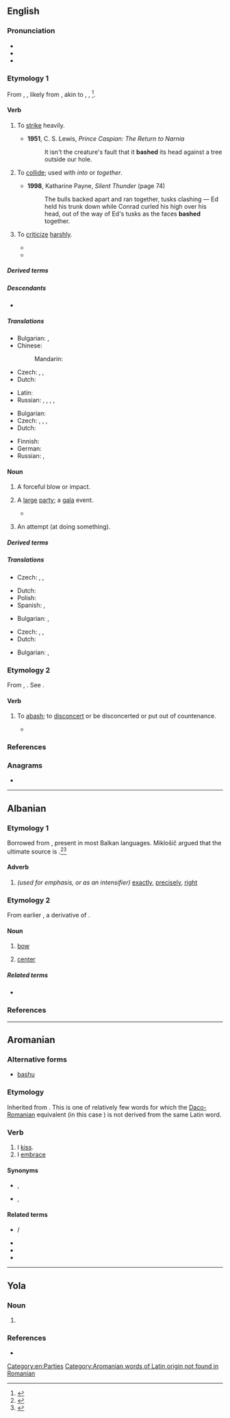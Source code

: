 {{also|Bash}}
==English==

===Pronunciation===
* {{IPA|en|/bæʃ/}}
* {{audio|en|En-au-bash.ogg|Audio (AU)}}
* {{rhymes|en|æʃ|s=1}}

===Etymology 1===
From {{inh|en|enm|*basshen}}, {{m|enm|*basken}}, likely from {{der|en|non|*baska|t=to strike}}, akin to {{cog|sv|basa|t=to baste, whip, lash, flog}}, {{cog|da|baske|t=to beat, strike, cudgel}}, {{cog|de|patschen|t=to slap}}<ref>{{R:ODS online|baske}}</ref>.

====Verb====
{{en-verb}}

# {{lb|en|informal}} To [[strike]] heavily.
#: {{ux|en|The thugs kept '''bashing''' the cowering victim.}}
#: {{ux|en|If the engine won't start, '''bash''' it with this hammer.}}
#* '''1951''', C. S. Lewis, ''Prince Caspian: The Return to Narnia''
#*: It isn't the creature's fault that it '''bashed''' its head against a tree outside our hole.
# {{lb|en|informal}} To [[collide]]; used with ''into'' or ''together''.
#: {{ux|en|Don't '''bash''' into me with that shopping trolley.}}
#* '''1998''', Katharine Payne, ‎''Silent Thunder'' (page 74)
#*: The bulls backed apart and ran together, tusks clashing — Ed held his trunk down while Conrad curled his high over his head, out of the way of Ed's tusks as the faces '''bashed''' together.
# {{lb|en|transitive|informal}} To [[criticize]] [[harsh]]ly.
#: {{ux|en|He '''bashed''' my ideas.}}
#* {{quote-book|en|year=1994|last=Nixon|first=Richard|authorlink=Richard Nixon|chapter=America Beyond Peace|title=Beyond Peace|url=https://archive.org/details/beyondpeace00nixo/|location=New York|publisher={{w|Random House}}|ISBN=0-679-43323-6|page=236|pageurl=https://archive.org/details/beyondpeace00nixo/page/236/|text=The entertainment industry, the artistic community, and much of the educational establishment, which so profoundly influence American culture, relentlessly assault religion, promote promiscuity, encourage illegitimacy, and '''bash''' America.}}
#* {{quote-web|en|url=http://www.theguardian.com/commentisfree/2020/feb/16/labour-should-stop-demonising-the-rich-most-britons-like-them|title=Politicians should stop bashing the rich… most of us just don’t agree|author=Sonia Sodha|date=2020-02-16|work=The Observer|passage=This is consistent with new research about to be published by Tax Justice UK that found that, when making the case for a more progressive tax system, '''bashing''' the wealthy resonated far less well with voters than specific arguments about closing loopholes and increasing particular taxes.}}

=====Derived terms=====
{{der2|en|bash the bishop|bash about|bash in|bash into shape|bash out|bash up|gay bash|gay-bash|trans bash|trans-bash}}

=====Descendants=====
* {{desc|de|bashen|bor=1}}

=====Translations=====
{{trans-top|to strike}}
* Bulgarian: {{t+|bg|фрасвам}}, {{t+|bg|удрям}}
* Chinese:
*: Mandarin: {{t+|cmn|揍|tr=zòu|sc=Hani}}
* Czech: {{t+|cs|udeřit|pf}}, {{t|cs|praštit|pf}}, {{t|cs|třísknout|pf}}
* Dutch: {{t+|nl|neerslagen}}
{{trans-mid}}
* Latin: {{t|la|cudere}}
* Russian: {{t+|ru|колоти́ть|impf}}, {{t+|ru|поколоти́ть|pf}}, {{t+|ru|бить|impf}}, {{t+|ru|поби́ть|pf}}, {{t+|ru|изби́ть|pf}}
{{trans-bottom}}

{{trans-see|collide}}

{{trans-top|to criticize}}
* Bulgarian: {{t+|bg|критикувам}}
* Czech: {{t+|cs|kritizovat|impf}}, {{t+|cs|zkritizovat|pf}}, {{t|cs|ztrhat|pf}}, {{t|cs|zdrbat|pf}}
* Dutch: {{t+|nl|kritiseren}}
{{trans-mid}}
* Finnish: {{t+|fi|mollata}}
* German: {{t|de|bashen}}
* Russian: {{t+|ru|критикова́ть|impf}}, {{t+|ru|раскритикова́ть|pf}}
{{trans-bottom}}

====Noun====
{{en-noun}}

# {{lb|en|informal}} A forceful blow or impact.
#: {{ux|en|He got a '''bash''' on the head.}}
# {{lb|en|informal}} A [[large]] [[party]]; a [[gala]] event.
#: {{ux|en|They had a big '''bash''' to celebrate their tenth anniversary.}}
#* {{quote-journal|en|date=2022 November 30|author=Paul Bigland|title=Destination Oban: a Sunday in Scotland|journal=RAIL|issue=971|page=74|text=The party level ramps up at Thornaby, where a gaggle of women on a 50th birthday '''bash''' join us.}}
# {{lb|en|UK|informal|often in the phrase 'have a bash'}} An attempt (at doing something).
#: {{ux|en|I'm not sure I'll be any good at this, but let me have a '''bash'''.}}
#: {{ux|en|This was my first '''bash''' at [[macramé]], so I'm quite pleased with how it's turned out.}}
#: {{coi|en|give something a '''bash'''}}

=====Derived terms=====
{{der2|en|basher|bashment|on the bash|megabash|beer bash|bash and grab}}

=====Translations=====
{{trans-top|gala}}
* Czech: {{t+|cs|raut|m}}, {{t+|cs|recepce|f}}, {{t+|cs|banket|m}}
{{trans-mid}}
* Dutch: {{t|nl|gala bal|n}}
* Polish: {{t+|pl|biba|f}}
* Spanish: {{t+|es|juerga|f}}, {{t+|es|joda|f}}
{{trans-bottom}}

{{trans-top|an attack}}
* Bulgarian: {{t|bg|фрасване|n}}, {{t|bg|[[юмрук|юмручен]] [[удар]]|m}}
{{trans-mid}}
* Czech: {{t+|cs|rána|f}}, {{t|cs|šupa|f}}, {{t+|cs|pecka|f}}
* Dutch: {{t+|nl|neerslagen|n}}
{{trans-bottom}}

{{checktrans-top|gala}}
* Bulgarian: {{t|bg|фрасване|n}}, {{t|bg|[[юмрук|юмручен]] [[удар]]|m}}
{{trans-mid}}
{{trans-bottom}}

===Etymology 2===
From {{inh|en|enm|baschen}}, {{m|ang|baissen}}. See {{m|en|abash}}.

====Verb====
{{en-verb}}

# {{lb|en|obsolete|transitive}} To [[abash]]; to [[disconcert]] or be disconcerted or put out of countenance.
#* {{RQ:Spenser Faerie Queene|book=II|canto=IV|stanza=37|passage=His countenance was bold and '''bashed''' not.}}

{{Webster 1913}}

===References===
<references/>

===Anagrams===
* {{anagrams|en|a=abhs|AHBs|Bahs|HABs|HBAs|Habs|bahs|habs|shab}}

[[Category:en:Parties]]

----

==Albanian==

===Etymology 1===
Borrowed from {{bor|sq|sh|baš||exactly, just, right}}, present in most Balkan languages. Miklošič argued that the ultimate source is {{der|sq|tr|baş||head, leader}}.<ref>{{R:sq:Topalli|page=181}}</ref><ref>{{R:sq:Omari|page=97}}</ref>

====Adverb====
{{sq-adv|m|}}

# ''(used for emphasis, or as an intensifier)'' [[exactly]], [[precisely]], [[right]]

===Etymology 2===
From earlier {{m|sq|*balsha}}, a derivative of {{m|sq|ballë}}.

====Noun====
{{sq-noun|m|bashë|bashi|bashët}}

# {{lb|sq|nautical}} [[bow]] {{qualifier|of ship}}
# [[center]] {{qualifier|of room or chamber}}

=====Related terms=====
* {{l|sq|ballë}}

===References===
<references/>

----

==Aromanian==

===Alternative forms===
* [[bashu]]

===Etymology===
Inherited from {{inh|rup|la|bāsiō||I [[kiss]]}}. This is one of relatively few words for which the [[Daco-Romanian]] equivalent (in this case {{m|ro|săruta}}) is not derived from the same Latin word.

===Verb===
{{head|rup|verb|past participle|bãshatã}}

# I [[kiss]].
# I [[embrace]]

====Synonyms====
* {{sense|kiss}} {{l|rup|hiritsescu}}, {{l|rup|gugustedz}}
* {{sense|embrace}} {{l|rup|ambrãtsitedz}}, {{l|rup|ambrats}}

====Related terms====
* {{l|rup|bãshari}} / {{l|rup|bãshare}}
* {{l|rup|bãshat}}
* {{l|rup|dizbash}}
* {{l|rup|spribash}}

[[Category:Aromanian words of Latin origin not found in Romanian]]

----

==Yola==

===Noun===
{{head|yol|noun}}
# {{alternative form of|yol|baush}}

===References===
* {{R:Poole 1867|page=25}}